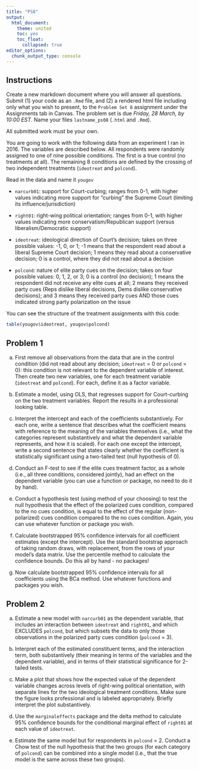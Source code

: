 ```yaml
---
title: "PS8"
output: 
  html_document:
    theme: united
    toc: yes
    toc_float:
      collapsed: true
editor_options: 
  chunk_output_type: console
---
```


## Instructions

Create a new markdown document where you will answer all questions. Submit (1) your code as an `.Rmd` file, and (2) a rendered html file including only what you wish to present, to the `Problem Set 8` assignment under the Assignments tab in Canvas. The problem set is due *Friday, 28 March, by 10:00 EST*. Name your files `lastname_ps08` (`.html` and `.Rmd`).

All submitted work must be your own.

You are going to work with the following data from an experiment I ran in 2016. The variables are described below. All respondents were randomly assigned to one of nine possible conditions. The first is a true control (no treatments at all). The remaining 8 conditions are defined by the crossing of two independent treatments (`ideotreat` and `polcond`).

Read in the data and name it `yougov`

-   `narcurb01`: support for Court-curbing; ranges from 0-1, with higher values indicating more support for "curbing" the Supreme Court (limiting its influence/jurisdiction)

-   `right01`: right-wing political orientation; ranges from 0-1, with higher values indicating more conservatism/Republican support (versus liberalism/Democratic support)

-   `ideotreat`: ideological direction of Court's decision; takes on three possible values: -1, 0, or 1; -1 means that the respondent read about a liberal Supreme Court decision; 1 means they read about a conservative decision; 0 is a control, where they did not read about a decision

-   `polcond`: nature of elite party cues on the decision; takes on four possible values: 0, 1, 2, or 3; 0 is a control (no decision); 1 means the respondent did not receive any elite cues at all; 2 means they received party cues (Reps dislike liberal decisions, Dems dislike conservative decisions); and 3 means they received party cues AND those cues indicated strong party polarization on the issue

You can see the structure of the treatment assignments with this code:

```r
table(yougov$ideotreat, yougov$polcond)
```

## Problem 1

a.  First remove all observations from the data that are in the control condition (did not read about any decision; `ideotreat` = 0 or `polcond` = 0): this condition is not relevant to the dependent variable of interest. Then create two new variables, one for each treatment variable (`ideotreat` and `polcond`). For each, define it as a factor variable.

b.  Estimate a model, using OLS, that regresses support for Court-curbing on the two treatment variables. Report the results in a professional looking table.

c.  Interpret the intercept and each of the coefficients substantively. For each one, write a sentence that describes what the coefficient means with reference to the meaning of the variables themselves (i.e., what the categories represent substantively and what the dependent variable represents, and how it is scaled). For each one except the intercept, write a second sentence that states clearly whether the coefficient is statistically significant using a two-tailed test (null hypothesis of 0).

d.  Conduct an F-test to see if the elite cues treatment factor, as a whole (i.e., all three conditions, considered jointly), had an effect on the dependent variable (you can use a function or package, no need to do it by hand).

e.  Conduct a hypothesis test (using method of your choosing) to test the null hypothesis that the effect of the polarized cues condition, compared to the no cues condition, is equal to the effect of the regular (non-polarized) cues condition compared to the no cues condition. Again, you can use whatever function or package you wish.

f.  Calculate bootstrapped 95% confidence intervals for all coefficient estimates (except the intercept). Use the standard bootstrap approach of taking random draws, with replacement, from the rows of your model's data matrix. Use the percentile method to calculate the confidence bounds. Do this all by hand - no packages!

g.  Now calculate bootstrapped 95% confidence intervals for all coefficients using the BCa method. Use whatever functions and packages you wish.

## Problem 2

a.  Estimate a new model with `narcurb01` as the dependent variable, that includes an interaction between `ideotreat` and `right01`, and which EXCLUDES `polcond`, but which subsets the data to only those observations in the polarized party cues condition (`polcond` = 3).

b.  Interpret each of the estimated constituent terms, and the interaction term, both substantively (their meaning in terms of the variables and the dependent variable), and in terms of their statistical significance for 2-tailed tests.

c.  Make a plot that shows how the expected value of the dependent variable changes across levels of right-wing political orientation, with separate lines for the two ideological treatment conditions. Make sure the figure looks professional and is labeled appropriately. Briefly interpret the plot substantively.

d.  Use the `marginaleffects` package and the delta method to calculate 95% confidence bounds for the conditional marginal effect of `right01` at each value of `ideotreat`.

e.  Estimate the same model but for respondents in `polcond` = 2. Conduct a Chow test of the null hypothesis that the two groups (for each category of `polcond`) can be combined into a single model (i.e., that the true model is the same across these two groups).
